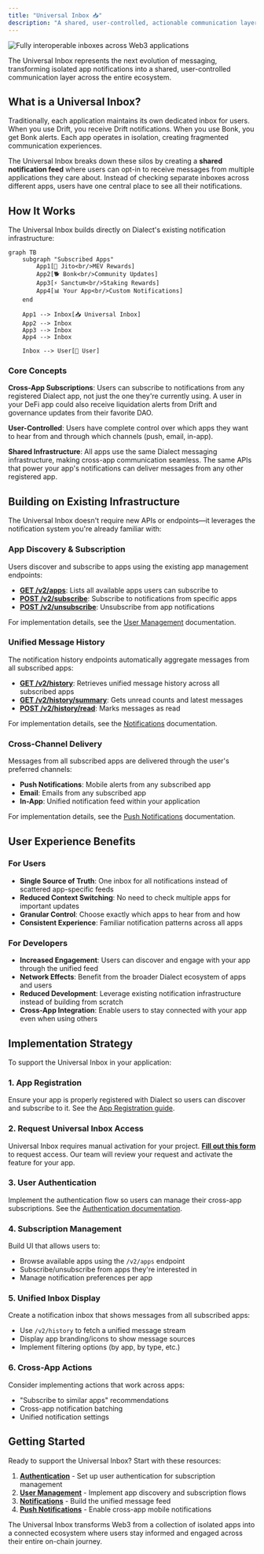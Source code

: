 ```yaml
---
title: "Universal Inbox 📥"
description: "A shared, user-controlled, actionable communication layer across the entire Web3 ecosystem."
---
```


<img src="https://res.cloudinary.com/dnxjhra4h/image/upload/f_auto,q_auto/v1752854874/dialect-docs/fully-interoperable-inboxes.jpg" alt="Fully interoperable inboxes across Web3 applications" />

The Universal Inbox represents the next evolution of messaging, transforming isolated app notifications into a shared, user-controlled communication layer across the entire ecosystem.


## What is a Universal Inbox?

Traditionally, each application maintains its own dedicated inbox for users. When you use Drift, you receive Drift notifications. When you use Bonk, you get Bonk alerts. Each app operates in isolation, creating fragmented communication experiences.

The Universal Inbox breaks down these silos by creating a **shared notification feed** where users can opt-in to receive messages from multiple applications they care about. Instead of checking separate inboxes across different apps, users have one central place to see all their notifications.


## How It Works

The Universal Inbox builds directly on Dialect's existing notification infrastructure:

```mermaid
graph TB
    subgraph "Subscribed Apps"
        App1[🚀 Jito<br/>MEV Rewards]
        App2[🐕 Bonk<br/>Community Updates] 
        App3[⚡ Sanctum<br/>Staking Rewards]
        App4[📊 Your App<br/>Custom Notifications]
    end
    
    App1 --> Inbox[📥 Universal Inbox]
    App2 --> Inbox
    App3 --> Inbox
    App4 --> Inbox
    
    Inbox --> User[👤 User]
```

### Core Concepts

**Cross-App Subscriptions**: Users can subscribe to notifications from any registered Dialect app, not just the one they're currently using. A user in your DeFi app could also receive liquidation alerts from Drift and governance updates from their favorite DAO.

**User-Controlled**: Users have complete control over which apps they want to hear from and through which channels (push, email, in-app). 

**Shared Infrastructure**: All apps use the same Dialect messaging infrastructure, making cross-app communication seamless. The same APIs that power your app's notifications can deliver messages from any other registered app.

## Building on Existing Infrastructure

The Universal Inbox doesn't require new APIs or endpoints—it leverages the notification system you're already familiar with:

### App Discovery & Subscription

Users discover and subscribe to apps using the existing app management endpoints:

- **[GET /v2/apps](https://alerts-api.dial.to/docs#tag/subscriber/GET/v2/apps)**: Lists all available apps users can subscribe to
- **[POST /v2/subscribe](https://alerts-api.dial.to/docs#tag/subscriber/POST/v2/subscribe)**: Subscribe to notifications from specific apps
- **[POST /v2/unsubscribe](https://alerts-api.dial.to/docs#tag/subscriber/POST/v2/unsubscribe)**: Unsubscribe from app notifications

For implementation details, see the [User Management](/alerts/integrate-inbox/user-management) documentation.

### Unified Message History

The notification history endpoints automatically aggregate messages from all subscribed apps:

- **[GET /v2/history](https://alerts-api.dial.to/docs#tag/subscriber/GET/v2/history)**: Retrieves unified message history across all subscribed apps
- **[GET /v2/history/summary](https://alerts-api.dial.to/docs#tag/subscriber/GET/v2/history/summary)**: Gets unread counts and latest messages
- **[POST /v2/history/read](https://alerts-api.dial.to/docs#tag/subscriber/POST/v2/history/read)**: Marks messages as read

For implementation details, see the [Notifications](/alerts/integrate-inbox/api/notifications) documentation.

### Cross-Channel Delivery

Messages from all subscribed apps are delivered through the user's preferred channels:

- **Push Notifications**: Mobile alerts from any subscribed app
- **Email**: Emails from any subscribed app 
- **In-App**: Unified notification feed within your application

For implementation details, see the [Push Notifications](/alerts/integrate-inbox/api/push-notifications) documentation.

## User Experience Benefits

### For Users
- **Single Source of Truth**: One inbox for all notifications instead of scattered app-specific feeds
- **Reduced Context Switching**: No need to check multiple apps for important updates
- **Granular Control**: Choose exactly which apps to hear from and how
- **Consistent Experience**: Familiar notification patterns across all apps

### For Developers
- **Increased Engagement**: Users can discover and engage with your app through the unified feed
- **Network Effects**: Benefit from the broader Dialect ecosystem of apps and users
- **Reduced Development**: Leverage existing notification infrastructure instead of building from scratch
- **Cross-App Integration**: Enable users to stay connected with your app even when using others

## Implementation Strategy

To support the Universal Inbox in your application:

### 1. App Registration
Ensure your app is properly registered with Dialect so users can discover and subscribe to it. See the [App Registration guide](/alerts/setup/register-app).

### 2. Request Universal Inbox Access
Universal Inbox requires manual activation for your project. **[Fill out this form](https://form.typeform.com/to/trDWvM5l)** to request access. Our team will review your request and activate the feature for your app.

### 3. User Authentication  
Implement the authentication flow so users can manage their cross-app subscriptions. See the [Authentication documentation](/alerts/integrate-inbox/api/authentication).

### 4. Subscription Management
Build UI that allows users to:
- Browse available apps using the `/v2/apps` endpoint
- Subscribe/unsubscribe from apps they're interested in
- Manage notification preferences per app

### 5. Unified Inbox Display
Create a notification inbox that shows messages from all subscribed apps:
- Use `/v2/history` to fetch a unified message stream
- Display app branding/icons to show message sources
- Implement filtering options (by app, by type, etc.)

### 6. Cross-App Actions
Consider implementing actions that work across apps:
- "Subscribe to similar apps" recommendations
- Cross-app notification batching
- Unified notification settings

## Getting Started

Ready to support the Universal Inbox? Start with these resources:

1. **[Authentication](/alerts/integrate-inbox/api/authentication)** - Set up user authentication for subscription management
2. **[User Management](/alerts/integrate-inbox/user-management)** - Implement app discovery and subscription flows  
3. **[Notifications](/alerts/integrate-inbox/api/notifications)** - Build the unified message feed
4. **[Push Notifications](/alerts/integrate-inbox/api/push-notifications)** - Enable cross-app mobile notifications

The Universal Inbox transforms Web3 from a collection of isolated apps into a connected ecosystem where users stay informed and engaged across their entire on-chain journey.